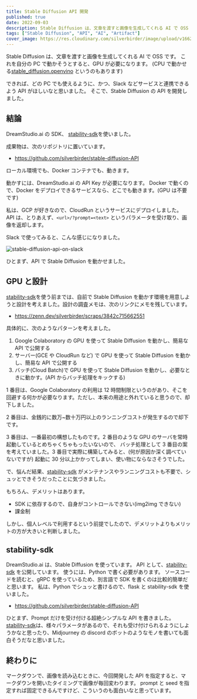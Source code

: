 ```yaml
---
title: Stable Diffusion API 開発
published: true
date: 2022-09-03
description: Stable Diffusion は、文章を渡すと画像を生成してくれる AI で OSS です。これを自前で動かそうとすると、GPU が必要になります。
tags: ["Stable Diffusion", "API", "AI", "Artifact"]
cover_image: https://res.cloudinary.com/silverbirder/image/upload/v1662177842/silver-birder.github.io/blog/stable-diffusion-api-on-slack.jpg
---
```



Stable Diffusion は、文章を渡すと画像を生成してくれる AI で OSS です。
これを自分の PC で動かそうとすると、GPU が必要になります。
(CPU で動かせる[stable_diffusion.openvino](https://github.com/bes-dev/stable_diffusion.openvino) というのもあります)

できれば、どの PC でも使えるように、かつ、Slack などサービスと連携できるよう API がほしいなと思いました。
そこで、Stable Diffusion の API を開発しました。

## 結論

DreamStudio.ai の SDK、 [stability-sdk](https://github.com/Stability-AI/stability-sdk)を使いました。

成果物は、次のリポジトリに置いています。

- https://github.com/silverbirder/stable-diffusion-API

ローカル環境でも、Docker コンテナでも、動きます。

動かすには、DreamStudio.ai の API Key が必要になります。
Docker で動くので、Docker をデプロイできるサービスなら、どこでも動きます。(GPU は不要です)

私は、GCP が好きなので、CloudRun というサービスにデプロイしました。
API は、とりあえず、`<url>/?prompt=<text>` というパラメータを受け取り、画像を返却します。

Slack で使ってみると、こんな感じになりました。

<Image
  src="https://res.cloudinary.com/silverbirder/image/upload/v1662177842/silver-birder.github.io/blog/stable-diffusion-api-on-slack.jpg"
  width={900}
  height={778}
  layout="constrained"
  alt="stable-diffusion-api-on-slack"
/>

ひとまず、API で Stable Diffusion を動かせました。

## GPU と設計

[stability-sdk](https://github.com/Stability-AI/stability-sdk)を使う前までは、自前で Stable Diffusion を動かす環境を用意しようと設計を考えました。設計の調査メモは、次のリンクにメモを残しています。

- https://zenn.dev/silverbirder/scraps/3842c715662551

具体的に、次のようなパターンを考えました。

1. Google Colaboratory の GPU を使って Stable Diffusion を動かし、簡易な API で公開する
2. サーバー(GCE や CloudRun など) で GPU を使って Stable Diffusion を動かし、簡易な API で公開する
3. バッチ(Cloud Batch)で GPU を使って Stable Diffusion を動かし、必要なときに動かす。(API からバッチ処理をキックする)

1 番目は、Google Colaboratory の利用は 12 時間制限というのがあり、そこを回避する何かが必要なります。ただし、本来の用途と外れていると思うので、却下しました。

2 番目は、金銭的に数万~数十万円以上のランニングコストが発生するので却下です。

3 番目は、一番最初の構想したものです。2 番目のような GPU のサーバを常時起動しているとめちゃくちゃもったいないので、
バッチ処理として 3 番目の案を考えていました。3 番目で実際に構築してみると、(何が原因か深く調べていないですが) 起動に 30 分以上かかってしまい、使い物にならなさそうでした。

で、悩んだ結果、[stability-sdk](https://github.com/Stability-AI/stability-sdk) がメンテナンスやランニングコストも不要で、シュッとできそうだったことに気づきました。

もちろん、デメリットはあります。

- SDK に依存するので、自身がコントロールできない(img2img できない)
- 課金制

しかし、個人レベルで利用するという前提でしたので、デメリットよりもメリットの方が大きいと判断しました。

## stability-sdk

DreamStudio.ai は、Stable Diffusion を使っています。
API として、[stability-sdk](https://github.com/Stability-AI/stability-sdk) を公開しています。
使うには、Python で書く必要があります。
ソースコードを読むと、gRPC を使っているため、別言語で SDK を書くのは比較的簡単だと思います。
私は、Python でシュッと書けるので、flask と stability-sdk を使いました。

- https://github.com/silverbirder/stable-diffusion-API

ひとまず、Prompt だけを受け付ける超絶シンプルな API を書きました。
[stability-sdk](https://github.com/Stability-AI/stability-sdk)は、様々パラメータがあるので、それも受け付けられるようにしようかなと思ったり、Midjourney の discord のボットのようなモノを書いても面白そうだなと思いました。

## 終わりに

マークダウンで、画像を読み込むときに、今回開発した API を指定すると、マークダウンを開いたタイミングで画像が毎回変わります。
prompt と seed を指定すれば固定できるんですけど、こういうのも面白いなと思っています。
